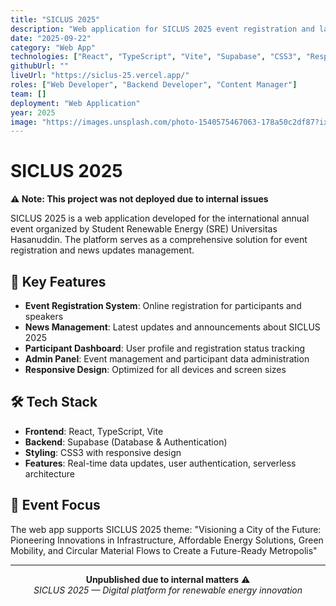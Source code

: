 ```yaml
---
title: "SICLUS 2025"
description: "Web application for SICLUS 2025 event registration and latest news updates by Student Renewable Energy (SRE) Universitas Hasanuddin"
date: "2025-09-22"
category: "Web App"
technologies: ["React", "TypeScript", "Vite", "Supabase", "CSS3", "Responsive Design"]
githubUrl: ""
liveUrl: "https://siclus-25.vercel.app/"
roles: ["Web Developer", "Backend Developer", "Content Manager"]
team: []
deployment: "Web Application"
year: 2025
image: "https://images.unsplash.com/photo-1540575467063-178a50c2df87?ixlib=rb-4.0.3&auto=format&fit=crop&w=1200&h=400&q=80"
---
```


# SICLUS 2025

**⚠️ Note: This project was not deployed due to internal issues**

SICLUS 2025 is a web application developed for the international annual event organized by Student Renewable Energy (SRE) Universitas Hasanuddin. The platform serves as a comprehensive solution for event registration and news updates management.

## 🚀 Key Features

- **Event Registration System**: Online registration for participants and speakers
- **News Management**: Latest updates and announcements about SICLUS 2025
- **Participant Dashboard**: User profile and registration status tracking
- **Admin Panel**: Event management and participant data administration
- **Responsive Design**: Optimized for all devices and screen sizes

## 🛠️ Tech Stack

- **Frontend**: React, TypeScript, Vite
- **Backend**: Supabase (Database & Authentication)
- **Styling**: CSS3 with responsive design
- **Features**: Real-time data updates, user authentication, serverless architecture

## 🎯 Event Focus

The web app supports SICLUS 2025 theme: "Visioning a City of the Future: Pioneering Innovations in Infrastructure, Affordable Energy Solutions, Green Mobility, and Circular Material Flows to Create a Future-Ready Metropolis"

---

<div align="center">

**Unpublished due to internal matters** ⚠️  
*SICLUS 2025 — Digital platform for renewable energy innovation*

</div>